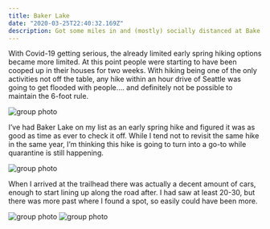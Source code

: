 ```yaml
---
title: Baker Lake
date: "2020-03-25T22:40:32.169Z"
description: Got some miles in and (mostly) socially distanced at Bake Lake
---
```


<p>With Covid-19 getting serious, the already limited early spring hiking options became more limited. At this point people were starting to have been cooped up in their houses for two weeks. With hiking being one of the only activities not off the table, any hike within an hour drive of Seattle was going to get flooded with people…. and definitely not be possible to maintain the 6-foot rule.</p>

![group photo](imgs/group.jpg)

<p>I’ve had Baker Lake on my list as an early spring hike and figured it was as good as time as ever to check it off. While I tend not to revisit the same hike in the same year, I’m thinking this hike is going to turn into a go-to while quarantine is still happening.</p>

![group photo](imgs/ash.jpg)

<p>When I arrived at the trailhead there was actually a decent amount of cars, enough to start lining up along the road after. I had saw at least 20-30, but there was more past where I found a spot, so easily could have been more.</p>

![group photo](imgs/ember.jpg)
![group photo](imgs/emberash.jpg)
